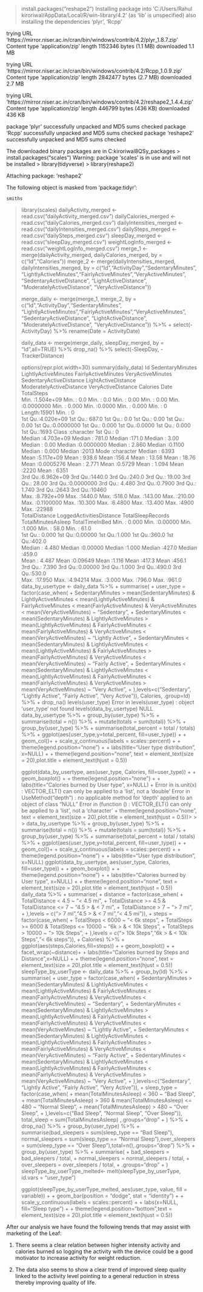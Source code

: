 > install.packages("reshape2")
Installing package into ‘C:/Users/Rahul kiroriwal/AppData/Local/R/win-library/4.2’
(as ‘lib’ is unspecified)
also installing the dependencies ‘plyr’, ‘Rcpp’

trying URL 'https://mirror.niser.ac.in/cran/bin/windows/contrib/4.2/plyr_1.8.7.zip'
Content type 'application/zip' length 1152346 bytes (1.1 MB)
downloaded 1.1 MB

trying URL 'https://mirror.niser.ac.in/cran/bin/windows/contrib/4.2/Rcpp_1.0.9.zip'
Content type 'application/zip' length 2842477 bytes (2.7 MB)
downloaded 2.7 MB

trying URL 'https://mirror.niser.ac.in/cran/bin/windows/contrib/4.2/reshape2_1.4.4.zip'
Content type 'application/zip' length 446799 bytes (436 KB)
downloaded 436 KB

package ‘plyr’ successfully unpacked and MD5 sums checked
package ‘Rcpp’ successfully unpacked and MD5 sums checked
package ‘reshape2’ successfully unpacked and MD5 sums checked

The downloaded binary packages are in
        C:\Users\Rahul kiroriwal\AppData\Local\Temp\RtmpmM8QSy\downloaded_packages
> install.packages("scales")
Warning: package ‘scales’ is in use and will not be installed
> library(tidyverse) 
> library(reshape2)

Attaching package: ‘reshape2’

The following object is masked from ‘package:tidyr’:

    smiths

> library(scales)
> dailyActivity_merged <- read.csv("dailyActivity_merged.csv")
> dailyCalories_merged <- read.csv("dailyCalories_merged.csv")
> dailyIntensities_merged <- read.csv("dailyIntensities_merged.csv")
> dailySteps_merged <- read.csv("dailySteps_merged.csv")
> sleepDay_merged <- read.csv("sleepDay_merged.csv")
> weightLogInfo_merged <- read.csv("weightLogInfo_merged.csv")
> merge_1 <- merge(dailyActivity_merged, dailyCalories_merged, by = c("Id","Calories"))
> merge_2 <- merge(dailyIntensities_merged, dailyIntensities_merged, by = c("Id","ActivityDay","SedentaryMinutes", "LightlyActiveMinutes","FairlyActiveMinutes","VeryActiveMinutes", "SedentaryActiveDistance", "LightActiveDistance", "ModeratelyActiveDistance", "VeryActiveDistance"))
> 
> merge_daily <- merge(merge_1, merge_2, by = c("Id","ActivityDay","SedentaryMinutes", "LightlyActiveMinutes","FairlyActiveMinutes","VeryActiveMinutes", "SedentaryActiveDistance", "LightActiveDistance", "ModeratelyActiveDistance", "VeryActiveDistance")) %>%
+ select(-ActivityDay) %>% rename(Date = ActivityDate)
> 
> daily_data <- merge(merge_daily, sleepDay_merged, by = "Id",all=TRUE) %>% drop_na() %>% select(-SleepDay, -TrackerDistance)
> 
> options(repr.plot.width=30)
> summary(daily_data)
       Id            SedentaryMinutes LightlyActiveMinutes FairlyActiveMinutes VeryActiveMinutes SedentaryActiveDistance LightActiveDistance ModeratelyActiveDistance VeryActiveDistance    Calories        Date             TotalSteps   
 Min.   :1.504e+09   Min.   :   0.0   Min.   :  0.0        Min.   :  0.00      Min.   :  0.00    Min.   :0.0000000       Min.   : 0.000      Min.   :0.0000           Min.   : 0.000     Min.   :   0   Length:15901       Min.   :    0  
 1st Qu.:4.020e+09   1st Qu.: 687.0   1st Qu.:  0.0        1st Qu.:  0.00      1st Qu.:  0.00    1st Qu.:0.0000000       1st Qu.: 0.000      1st Qu.:0.0000           1st Qu.: 0.000     1st Qu.:1693   Class :character   1st Qu.:    0  
 Median :4.703e+09   Median : 781.0   Median :171.0        Median :  3.00      Median :  0.00    Median :0.0000000       Median : 2.860      Median :0.1100           Median : 0.000     Median :2013   Mode  :character   Median : 6393  
 Mean   :5.117e+09   Mean   : 938.6   Mean   :156.4        Mean   : 13.58      Mean   : 18.76    Mean   :0.0005276       Mean   : 2.771      Mean   :0.5729           Mean   : 1.094     Mean   :2220                      Mean   : 6351  
 3rd Qu.:6.962e+09   3rd Qu.:1440.0   3rd Qu.:240.0        3rd Qu.: 19.00      3rd Qu.: 28.00    3rd Qu.:0.0000000       3rd Qu.: 4.480      3rd Qu.:0.7900           3rd Qu.: 1.740     3rd Qu.:2643                      3rd Qu.:10460  
 Max.   :8.792e+09   Max.   :1440.0   Max.   :518.0        Max.   :143.00      Max.   :210.00    Max.   :0.1100000       Max.   :10.300      Max.   :6.4800           Max.   :13.400     Max.   :4900                      Max.   :22988  
 TotalDistance    LoggedActivitiesDistance TotalSleepRecords TotalMinutesAsleep TotalTimeInBed 
 Min.   : 0.000   Min.   :0.00000          Min.   :1.000     Min.   : 58.0      Min.   : 61.0  
 1st Qu.: 0.000   1st Qu.:0.00000          1st Qu.:1.000     1st Qu.:360.0      1st Qu.:402.0  
 Median : 4.480   Median :0.00000          Median :1.000     Median :427.0      Median :459.0  
 Mean   : 4.487   Mean   :0.09649          Mean   :1.116     Mean   :417.3      Mean   :456.1  
 3rd Qu.: 7.390   3rd Qu.:0.00000          3rd Qu.:1.000     3rd Qu.:490.0      3rd Qu.:530.0  
 Max.   :17.950   Max.   :4.94214          Max.   :3.000     Max.   :796.0      Max.   :961.0  
> data_by_usertype <- daily_data %>%
+ summarise(
+ user_type = factor(case_when(
+     SedentaryMinutes > mean(SedentaryMinutes) & LightlyActiveMinutes < mean(LightlyActiveMinutes) & FairlyActiveMinutes < mean(FairlyActiveMinutes) & VeryActiveMinutes < mean(VeryActiveMinutes) ~ "Sedentary",
+     SedentaryMinutes < mean(SedentaryMinutes) & LightlyActiveMinutes > mean(LightlyActiveMinutes) & FairlyActiveMinutes < mean(FairlyActiveMinutes) & VeryActiveMinutes < mean(VeryActiveMinutes) ~ "Lightly Active",
+     SedentaryMinutes < mean(SedentaryMinutes) & LightlyActiveMinutes < mean(LightlyActiveMinutes) & FairlyActiveMinutes > mean(FairlyActiveMinutes) & VeryActiveMinutes < mean(VeryActiveMinutes) ~ "Fairly Active",
+     SedentaryMinutes < mean(SedentaryMinutes) & LightlyActiveMinutes < mean(LightlyActiveMinutes) & FairlyActiveMinutes < mean(FairlyActiveMinutes) & VeryActiveMinutes > mean(VeryActiveMinutes) ~ "Very Active",
+ ),levels=c("Sedentary", "Lightly Active", "Fairly Active", "Very Active")), Calories, .group=Id) %>%
+ drop_na()
> levels(user_type)
Error in levels(user_type) : object 'user_type' not found
> levels(data_by_usertype)
NULL
> data_by_usertype %>%
+ group_by(user_type) %>%
+ summarise(total = n()) %>%
+ mutate(totals = sum(total)) %>%
+ group_by(user_type) %>%
+ summarise(total_percent = total / totals) %>%
+ ggplot(aes(user_type,y=total_percent, fill=user_type)) +
+     geom_col()+
+     scale_y_continuous(labels = scales::percent) +
+     theme(legend.position="none") +
+     labs(title="User type distribution", x=NULL) +
+     theme(legend.position="none", text = element_text(size = 20),plot.title = element_text(hjust = 0.5))
> 
> ggplot(data_by_usertype, aes(user_type, Calories, fill=user_type)) +
+     geom_boxplot() +
+     theme(legend.position="none") +
+     labs(title="Calories burned by User type", x=NULL) +
Error in is.unit(x) : 
  VECTOR_ELT() can only be applied to a 'list', not a 'double'
Error in UseMethod("depth") : 
  no applicable method for 'depth' applied to an object of class "NULL"
Error in (function ()  : 
  VECTOR_ELT() can only be applied to a 'list', not a 'character'
+     theme(legend.position="none", text = element_text(size = 20),plot.title = element_text(hjust = 0.5))> > > 
> data_by_usertype %>%
+ group_by(user_type) %>%
+ summarise(total = n()) %>%
+ mutate(totals = sum(total)) %>%
+ group_by(user_type) %>%
+ summarise(total_percent = total / totals) %>%
+ ggplot(aes(user_type,y=total_percent, fill=user_type)) +
+     geom_col()+
+     scale_y_continuous(labels = scales::percent) +
+     theme(legend.position="none") +
+     labs(title="User type distribution", x=NULL) 
> ggplot(data_by_usertype, aes(user_type, Calories, fill=user_type)) +
+     geom_boxplot() +
+     theme(legend.position="none") +
+     labs(title="Calories burned by User type", x=NULL) +
+     theme(legend.position="none", text = element_text(size = 20),plot.title = element_text(hjust = 0.5))
> daily_data %>%
+ summarise(
+ distance = factor(case_when(
+     TotalDistance < 4.5 ~ "< 4.5 mi",
+     TotalDistance >= 4.5 & TotalDistance <= 7 ~ "4.5 > & < 7 mi",
+     TotalDistance > 7 ~ "> 7 mi",
+ ),levels = c("> 7 mi","4.5 > & < 7 mi","< 4.5 mi")),
+ steps = factor(case_when(
+     TotalSteps < 6000 ~ "< 6k steps",
+     TotalSteps >= 6000 & TotalSteps <= 10000 ~ "6k > & < 10k Steps",
+     TotalSteps > 10000 ~ "> 10k Steps",
+ ),levels = c("> 10k Steps","6k > & < 10k Steps","< 6k steps")),
+ Calories) %>%
+ ggplot(aes(steps,Calories,fill=steps)) +
+     geom_boxplot() +
+     facet_wrap(~distance)+
+     labs(title="Calories burned by Steps and Distance",x=NULL) +
+     theme(legend.position="none", text = element_text(size = 20),plot.title = element_text(hjust = 0.5))
> sleepType_by_userType <- daily_data %>%
+ group_by(Id) %>%
+ summarise(
+ user_type = factor(case_when(
+     SedentaryMinutes > mean(SedentaryMinutes) & LightlyActiveMinutes < mean(LightlyActiveMinutes) & FairlyActiveMinutes < mean(FairlyActiveMinutes) & VeryActiveMinutes < mean(VeryActiveMinutes) ~ "Sedentary",
+     SedentaryMinutes < mean(SedentaryMinutes) & LightlyActiveMinutes > mean(LightlyActiveMinutes) & FairlyActiveMinutes < mean(FairlyActiveMinutes) & VeryActiveMinutes < mean(VeryActiveMinutes) ~ "Lightly Active",
+     SedentaryMinutes < mean(SedentaryMinutes) & LightlyActiveMinutes < mean(LightlyActiveMinutes) & FairlyActiveMinutes > mean(FairlyActiveMinutes) & VeryActiveMinutes < mean(VeryActiveMinutes) ~ "Fairly Active",
+     SedentaryMinutes < mean(SedentaryMinutes) & LightlyActiveMinutes < mean(LightlyActiveMinutes) & FairlyActiveMinutes < mean(FairlyActiveMinutes) & VeryActiveMinutes > mean(VeryActiveMinutes) ~ "Very Active",
+ ),levels=c("Sedentary", "Lightly Active", "Fairly Active", "Very Active")),
+ sleep_type = factor(case_when(
+     mean(TotalMinutesAsleep) < 360 ~ "Bad Sleep",
+     mean(TotalMinutesAsleep) > 360 & mean(TotalMinutesAsleep) <= 480 ~ "Normal Sleep",
+     mean(TotalMinutesAsleep) > 480 ~ "Over Sleep",
+ ),levels=c("Bad Sleep", "Normal Sleep", "Over Sleep")), total_sleep = sum(TotalMinutesAsleep) ,.groups="drop"
+ ) %>%
+ drop_na() %>%
+ group_by(user_type) %>%
+ summarise(bad_sleepers = sum(sleep_type == "Bad Sleep"), normal_sleepers = sum(sleep_type == "Normal Sleep"),over_sleepers = sum(sleep_type == "Over Sleep"),total=n(),.groups="drop") %>%
+ group_by(user_type) %>%
+ summarise(
+     bad_sleepers = bad_sleepers / total, 
+     normal_sleepers = normal_sleepers / total, 
+     over_sleepers = over_sleepers / total,
+     .groups="drop"
+ )
> sleepType_by_userType_melted<- melt(sleepType_by_userType, id.vars = "user_type")
> 
> ggplot(sleepType_by_userType_melted, aes(user_type, value, fill = variable)) +
+ geom_bar(position = "dodge", stat = "identity") +
+ scale_y_continuous(labels = scales::percent) +
+ labs(x=NULL, fill="Sleep type") + 
+ theme(legend.position="bottom",text = element_text(size = 20),plot.title = element_text(hjust = 0.5))

After our analysis we have found the following trends that may assist with marketing of the Leaf:

1) There seems a clear relation between higher intensity activity and calories burned so logging the activity with the device could be a good motivator to increase activity for weight reduction.

2) The data also seems to show a clear trend of improved sleep quality linked to the activity level pointing to a general reduction in stress thereby improving quality of life.

